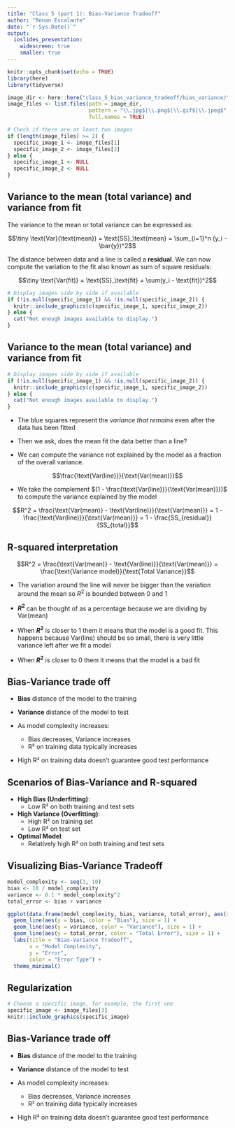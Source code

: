 ```yaml
---
title: "Class 5 (part 1): Bias-Variance Tradeoff"
author: "Renan Escalante"
date: "`r Sys.Date()`"
output:
  ioslides_presentation:
    widescreen: true
    smaller: true
---
```


```r
knitr::opts_chunk$set(echo = TRUE)
library(here)
library(tidyverse)
```

```{=html}
<style>
.scaled-image {
  max-width: 100%;
  max-height: 80vh;
  display: block;
  margin: auto;
}
</style>
```



```r
image_dir <- here::here("class_5_bias_variance_tradeoff/bias_variance/")
image_files <- list.files(path = image_dir, 
                          pattern = "\\.jpg$|\\.png$|\\.gif$|\\.jpeg$", 
                          full.names = TRUE)

# Check if there are at least two images
if (length(image_files) >= 2) {
  specific_image_1 <- image_files[1]
  specific_image_2 <- image_files[2]
} else {
  specific_image_1 <- NULL
  specific_image_2 <- NULL
}
```


## Variance to the mean (total variance) and variance from fit

The variance to the mean or total variance can be expressed as:

$$\tiny \text{Var}(\text{mean}) = \text{SS}_\text{mean} = \sum_{i=1}^n (y_i - \bar{y})^2$$

The distance between data and a line is called a **residual**. We can now compute the variation to the fit also known as sum of square residuals:

$$\tiny \text{Var(fit)} = \text{SS}_\text{fit} = \sum(y_i - \text{fit})^2$$



```r
# Display images side by side if available
if (!is.null(specific_image_1) && !is.null(specific_image_2)) {
  knitr::include_graphics(c(specific_image_1, specific_image_2))
} else {
  cat("Not enough images available to display.")
}

```

## Variance to the mean (total variance) and variance from fit

```r
# Display images side by side if available
if (!is.null(specific_image_1) && !is.null(specific_image_2)) {
  knitr::include_graphics(c(specific_image_1, specific_image_2))
} else {
  cat("Not enough images available to display.")
}

```

* The blue squares represent the *variance that remains* even  after the data has been fitted

* Then we ask, does the mean fit the data better than a  line?

* We can compute the variance not explained by the model as a fraction of the overall variance.


$$\frac{\text{Var(line)}}{\text{Var(mean)}}$$

* We take the complement $(1 - \frac{\text{Var(line)}}{\text{Var(mean)}})$ to compute the variance explained by the model

$$R^2 = \frac{\text{Var(mean)} - \text{Var(line)}}{\text{Var(mean)}} = 1 - \frac{\text{Var(line)}}{\text{Var(mean)}} = 1 - \frac{SS_{residual}}{SS_{total}}$$




## R-squared interpretation

$$R^2 = \frac{\text{Var(mean)} - \text{Var(line)}}{\text{Var(mean)}} = \frac{\text{Variance model}}{\text{Total Variance}}$$

* The variation around the line will never be bigger than the variation around the mean so $R^2$ is bounded between 0 and 1

* **$R^2$ ** can be thought of as a percentage because we are dividing by Var(mean)

* When **$R^2$** is closer to 1 them it means that the model is a good fit. This happens because Var(line) should be so small,  there is very little variance left after we fit a model

* When **$R^2$** is closer to 0 them it means that the model is a bad fit


## Bias-Variance trade off

* **Bias** distance of the model to the training
* **Variance** distance of the model to test

- As model complexity increases:
  - Bias decreases, Variance increases
  - R² on training data typically increases
- High R² on training data doesn't guarantee good test performance

## Scenarios of Bias-Variance and R-squared

- **High Bias (Underfitting)**:
  - Low R² on both training and test sets
- **High Variance (Overfitting)**:
  - High R² on training set
  - Low R² on test set
- **Optimal Model**:
  - Relatively high R² on both training and test sets

## Visualizing Bias-Variance Tradeoff

```r
model_complexity <- seq(1, 10)
bias <- 10 / model_complexity
variance <- 0.1 * model_complexity^2
total_error <- bias + variance

ggplot(data.frame(model_complexity, bias, variance, total_error), aes(x = model_complexity)) +
  geom_line(aes(y = bias, color = "Bias"), size = 1) +
  geom_line(aes(y = variance, color = "Variance"), size = 1) +
  geom_line(aes(y = total_error, color = "Total Error"), size = 1) +
  labs(title = "Bias-Variance Tradeoff",
       x = "Model Complexity",
       y = "Error",
       color = "Error Type") +
  theme_minimal()
```

## Regularization


```r
# Choose a specific image, for example, the first one
specific_image <- image_files[3]
knitr::include_graphics(specific_image)
```

## Bias-Variance trade off

* **Bias** distance of the model to the training
* **Variance** distance of the model to test

- As model complexity increases:
  - Bias decreases, Variance increases
  - R² on training data typically increases
- High R² on training data doesn't guarantee good test performance